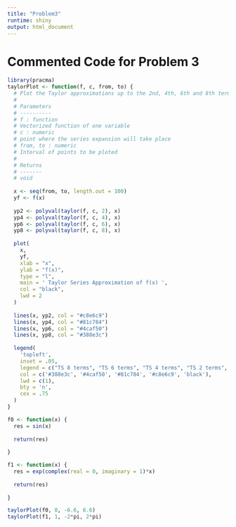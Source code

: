 ```yaml
---
title: "Problem3"
runtime: shiny
output: html_document
---
```


# Commented Code for Problem 3

```r
library(pracma)
taylorPlot <- function(f, c, from, to) {
  # Plot the Taylor approximations up to the 2nd, 4th, 6th and 8th terms
  #
  # Parameters
  # ----------
  # f : function
  # Vectorized function of one variable
  # c : numeric
  # point where the series expansion will take place
  # from, to : numeric
  # Interval of points to be ploted
  #
  # Returns
  # -------
  # void
  
  x <- seq(from, to, length.out = 100)
  yf <- f(x)
  
  yp2 <- polyval(taylor(f, c, 2), x)
  yp4 <- polyval(taylor(f, c, 4), x)
  yp6 <- polyval(taylor(f, c, 6), x)
  yp8 <- polyval(taylor(f, c, 8), x)
  
  plot(
    x,
    yf,
    xlab = "x",
    ylab = "f(x)",
    type = "l",
    main = ' Taylor Series Approximation of f(x) ',
    col = "black",
    lwd = 2
  )
  
  lines(x, yp2, col = "#c8e6c9")
  lines(x, yp4, col = "#81c784")
  lines(x, yp6, col = "#4caf50")
  lines(x, yp8, col = "#388e3c")
  
  legend(
    'topleft',
    inset = .05,
    legend = c("TS 8 terms", "TS 6 terms", "TS 4 terms", "TS 2 terms", "f(x)"),
    col = c('#388e3c', '#4caf50', '#81c784', '#c8e6c9', 'black'),
    lwd = c(1),
    bty = 'n',
    cex = .75
  )
}
```

```r
f0 <- function(x) {
  res = sin(x)
  
  return(res)
  
}
```


```r
f1 <- function(x) {
  res = exp(complex(real = 0, imaginary = 1)*x)
  
  return(res)
  
}
```

```r
taylorPlot(f0, 0, -6.6, 6.6)
taylorPlot(f1, 1, -2*pi, 2*pi)
```


